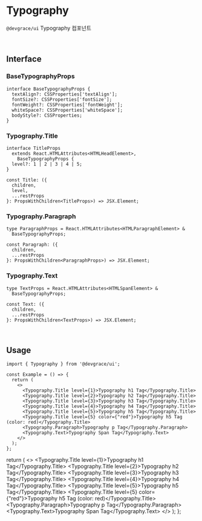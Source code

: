 
# Typography

`@devgrace/ui` Typography 컴포넌트

<br />

## Interface
### BaseTypographyProps
```tsx
interface BaseTypographyProps {
  textAlign?: CSSProperties['textAlign'];
  fontSize?: CSSProperties['fontSize'];
  fontWeight?: CSSProperties['fontWeight'];
  whiteSpace?: CSSProperties['whiteSpace'];
  bodyStyle?: CSSProperties;
}
```

### Typography.Title
```tsx
interface TitleProps
  extends React.HTMLAttributes<HTMLHeadElement>,
    BaseTypographyProps {
  level?: 1 | 2 | 3 | 4 | 5;
}

const Title: ({
  children,
  level,
  ...restProps
}: PropsWithChildren<TitleProps>) => JSX.Element;
```

### Typography.Paragraph
```tsx
type ParagraphProps = React.HTMLAttributes<HTMLParagraphElement> &
  BaseTypographyProps;

const Paragraph: ({
  children,
  ...restProps
}: PropsWithChildren<ParagraphProps>) => JSX.Element;
```

### Typography.Text
```tsx
type TextProps = React.HTMLAttributes<HTMLSpanElement> &
  BaseTypographyProps;

const Text: ({
  children,
  ...restProps
}: PropsWithChildren<TextProps>) => JSX.Element;
```

<br />

## Usage
```tsx
import { Typography } from '@devgrace/ui';

const Example = () => {
  return (
    <>
      <Typography.Title level={1}>Typography h1 Tag</Typography.Title>
      <Typography.Title level={2}>Typography h2 Tag</Typography.Title>
      <Typography.Title level={3}>Typography h3 Tag</Typography.Title>
      <Typography.Title level={4}>Typography h4 Tag</Typography.Title>
      <Typography.Title level={5}>Typography h5 Tag</Typography.Title>
      <Typography.Title level={5} color={"red"}>Typography h5 Tag (color: red)</Typography.Title>
      <Typography.Paragraph>Typography p Tag</Typography.Paragraph>
      <Typography.Text>Typography Span Tag</Typography.Text>
    </>
  );
};
```

  return (
    <>
      <Typography.Title level={1}>Typography h1 Tag</Typography.Title>
      <Typography.Title level={2}>Typography h2 Tag</Typography.Title>
      <Typography.Title level={3}>Typography h3 Tag</Typography.Title>
      <Typography.Title level={4}>Typography h4 Tag</Typography.Title>
      <Typography.Title level={5}>Typography h5 Tag</Typography.Title>
      <Typography.Title level={5} color={"red"}>Typography h5 Tag (color: red)</Typography.Title>
      <Typography.Paragraph>Typography p Tag</Typography.Paragraph>
      <Typography.Text>Typography Span Tag</Typography.Text>
    </>
  );
};

<Example />